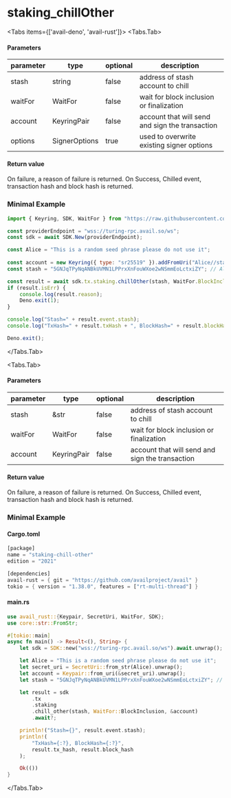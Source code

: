 
# staking_chillOther

<Tabs items={['avail-deno', 'avail-rust']}>
<Tabs.Tab>

#### Parameters

| parameter | type          | optional | description                                     |
| --------- | ------------- | -------- | ----------------------------------------------- |
| stash     | string        | false    | address of stash account to chill               |
| waitFor   | WaitFor       | false    | wait for block inclusion or finalization        |
| account   | KeyringPair   | false    | account that will send and sign the transaction |
| options   | SignerOptions | true     | used to overwrite existing signer options       |

#### Return value

On failure, a reason of failure is returned. On Success, Chilled event, transaction hash and block hash is returned.

### Minimal Example

```js
import { Keyring, SDK, WaitFor } from "https://raw.githubusercontent.com/availproject/avail/main/avail-deno/src/sdk.ts";

const providerEndpoint = "wss://turing-rpc.avail.so/ws";
const sdk = await SDK.New(providerEndpoint);

const Alice = "This is a random seed phrase please do not use it";
 
const account = new Keyring({ type: "sr25519" }).addFromUri("Alice//stash");
const stash = "5GNJqTPyNqANBkUVMN1LPPrxXnFouWXoe2wNSmmEoLctxiZY"; // Alice Stash

const result = await sdk.tx.staking.chillOther(stash, WaitFor.BlockInclusion, account);
if (result.isErr) {
	console.log(result.reason);
	Deno.exit(1);
}

console.log("Stash=" + result.event.stash);
console.log("TxHash=" + result.txHash + ", BlockHash=" + result.blockHash);

Deno.exit();
```
</Tabs.Tab>

<Tabs.Tab>

#### Parameters

| parameter | type        | optional | description                                     |
| --------- | ----------- | -------- | ----------------------------------------------- |
| stash     | &str        | false    | address of stash account to chill               |
| waitFor   | WaitFor     | false    | wait for block inclusion or finalization        |
| account   | KeyringPair | false    | account that will send and sign the transaction |

#### Return value

On failure, a reason of failure is returned. On Success, Chilled event, transaction hash and block hash is returned.

### Minimal Example

#### Cargo.toml

```rust
[package]
name = "staking-chill-other"
edition = "2021"

[dependencies]
avail-rust = { git = "https://github.com/availproject/avail" }
tokio = { version = "1.38.0", features = ["rt-multi-thread"] }
```

#### main.rs

```rust
use avail_rust::{Keypair, SecretUri, WaitFor, SDK};
use core::str::FromStr;

#[tokio::main]
async fn main() -> Result<(), String> {
	let sdk = SDK::new("wss://turing-rpc.avail.so/ws").await.unwrap();

	let Alice = "This is a random seed phrase please do not use it";
	let secret_uri = SecretUri::from_str(Alice).unwrap();
	let account = Keypair::from_uri(&secret_uri).unwrap();
	let stash = "5GNJqTPyNqANBkUVMN1LPPrxXnFouWXoe2wNSmmEoLctxiZY"; // Alice Stash

	let result = sdk
		.tx
		.staking
		.chill_other(stash, WaitFor::BlockInclusion, &account)
		.await?;

	println!("Stash={}", result.event.stash);
	println!(
		"TxHash={:?}, BlockHash={:?}",
		result.tx_hash, result.block_hash
	);

	Ok(())
}
```

</Tabs.Tab>
</Tabs>